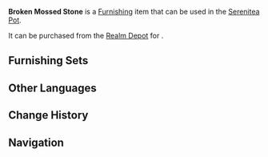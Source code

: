 {{Furnishing Infobox
|id             = 372230
|image          = Item Broken Mossed Stone.png
|category       = Landform
|subcategory    = Rock
|quality        = 2
|adeptal_energy = 10
|load           = 35
|reduced_load   = 24
|description    = Stones of this sort may be found often throughout the rainforests of [[Sumeru]], their broken appearance the result of years of erosion due to humidity and the footsteps of many beasts. Green moss grows on them, making them quite slippery, to which the Forest Ranger recommendation to most has been to avoid stepping on them at all to avoid falling and injuring oneself. However, some strict mercenaries are in the habit of training their sense of balance with the aid of weights and these stones...
|mention        = 
|blueprint      = 
|source1        = [[Realm Depot]]
}}
'''Broken Mossed Stone''' is a [[Furnishing]] item that can be used in the [[Serenitea Pot]].

It can be purchased from the [[Realm Depot]] for {{Item|Realm Currency|30|x=40}}.

==Furnishing Sets==
{{Craft Usage}}

==Other Languages==
{{Other Languages
|en      = Broken Mossed Stone
|zhs     = 破碎潦潮石
|zhs_rm  = Pòsuì Liáocháo-shí
|zht     = 破碎潦潮石
|zht_rm  = Pòsuì Liáocháo-shí
|zh_tl   = 
|ja      = 砕けた苔石
|ja_rm   = Kudaketa Taiseki{{Assumed}}
|ja_tl   = Broken Mossed Stone
|ko      = 부서진 호우의 돌
|ko_rm   = Buseojin Hou-ui Dol
|ko_tl   = Broken Stone of Heavy Rain
|es      = Roca musgoquebrada
|es_tl   = Broken Mossy Rock
|fr      = Pierre des marées brisée
|fr_tl   = Broken Stone of the Tides
|ru      = Разбитый замшелый камень
|ru_tl   = Broken Mossed Stone
|th      = หินเปียกชื้นที่แตกสลาย
|th_rm   = 
|th_tl   = 
|vi      = Đá Xanh Vỡ Vụn
|vi_tl   = 
|de      = Zerbröckelter Gezeitenstein
|de_tl   = 
|id      = Batu Lumut Rusak
|id_tl   = Broken Mossed Stone
|pt      = Pedra Úmida Destruída
|pt_tl   = 
|tr      = Yosunlu Kırık Taş
|tr_tl   = 
|it      = Pietra muschiata spaccata
|it_tl   = Cracked Mossed Stone
}}

==Change History==
{{Change History|3.5}}

==Navigation==
{{Furnishing Navbox|exterior}}